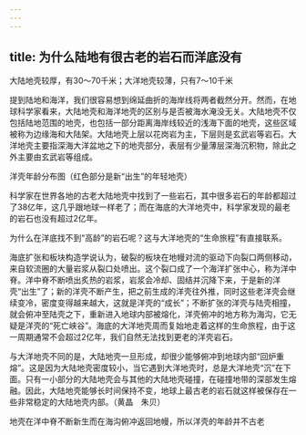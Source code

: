```yaml
---
---
---
```

title: 为什么陆地有很古老的岩石而洋底没有
---




大陆地壳较厚，有30～70千米；大洋地壳较薄，只有7～10千米



提到陆地和海洋，我们很容易想到绵延曲折的海岸线将两者截然分开。然而，在地球科学家看来，大陆地壳和海洋地壳的区别与是否被海水淹没无关。大陆地壳不仅包括陆地范围的地壳，也包括一部分距离海岸线较近的浅海下面的地壳，这些区域被称为边缘海和大陆架。大陆地壳上层以花岗岩为主，下层则是玄武岩等岩石。大洋地壳主要指深海大洋盆地之下的地壳部分，表层有少量薄层深海沉积物，除此之外主要由玄武岩等组成。

洋壳年龄分布图（红色部分是新“出生”的年轻地壳）



科学家在世界各地的古老大陆地壳中找到了一些岩石，其中很多岩石的年龄都超过了38亿年，这几乎跟地球一样老了；而在海底的大洋地壳中，科学家发现的最老的岩石也没有超过2亿年。

为什么在洋底找不到“高龄”的岩石呢？这与大洋地壳的“生命旅程”有直接联系。

海底扩张和板块构造学说认为，破裂的板块在地幔对流的驱动下向裂口两侧移动，来自软流圈的大量岩浆从裂口处喷出。这个裂口成了一个海洋扩张中心，称为洋中脊。洋中脊不断喷出炙热的岩浆，岩浆会冷却、固结并沉降下来，于是新的洋壳“出生”了；新的洋壳不断产生，把之前生成的洋壳往外推，同时这些老洋壳会继续变冷，密度变得越来越大，这就是洋壳的“成长”；不断扩张的洋壳与陆壳相撞，就会俯冲至陆壳之下，重新进入地球内部被熔化，洋壳俯冲的地方称为海沟，它无疑是洋壳的“死亡峡谷”。海底的大洋地壳周而复始地走着这样的生命旅程，由于这一周期通常不会超过2亿年，我们自然无法找到更老的洋壳岩石。

与大洋地壳不同的是，大陆地壳一旦形成，却很少能够俯冲到地球内部“回炉重熔”。这是因为大陆地壳密度较小，当它遇到大洋地壳时，总是大洋地壳“沉”在下面。只有一小部分的大陆地壳会与其他的大陆地壳碰撞，在碰撞地带的深部发生熔融。因此，大陆地壳能够长时间保持不变，地球上最古老的岩石就这样被保存在一些非常稳定的大陆地壳内部。（黄晶　朱贝）

地壳在洋中脊不断新生而在海沟俯冲返回地幔，所以洋壳的年龄并不古老